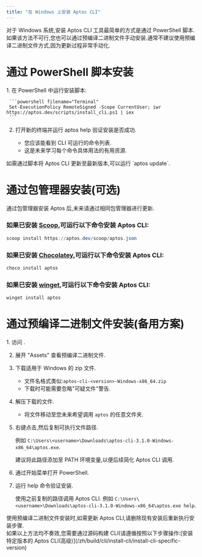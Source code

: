 ```yaml
---
title: "在 Windows 上安装 Aptos CLI"
---
```



对于 Windows 系统,安装 Aptos CLI 工具最简单的方式是通过 PowerShell 脚本.如果该方法不可行,您也可以通过预编译二进制文件手动安装.通常不建议使用预编译二进制文件方式,因为更新过程非常手动化.

# 通过 PowerShell 脚本安装

<Steps>
  1. 在 PowerShell 中运行安装脚本:

     ```powershell filename="Terminal"
     Set-ExecutionPolicy RemoteSigned -Scope CurrentUser; iwr https://aptos.dev/scripts/install_cli.ps1 | iex
     ```

  2. 打开新的终端并运行 aptos help 验证安装是否成功.

     - 您应该能看到 CLI 可运行的命令列表.
     - 这是未来学习每个命令具体用法的有用资源.
</Steps>

<Aside type="note" emoji="ℹ️">
  如需通过脚本将 Aptos CLI 更新至最新版本,可以运行 `aptos update`.
</Aside>

# 通过包管理器安装(可选)

<Aside type="note">
  通过包管理器安装 Aptos 后,未来请通过相同包管理器进行更新.
</Aside>

### 如果已安装 [Scoop](https://scoop.sh/),可运行以下命令安装 Aptos CLI:

```powershell filename="Terminal"
scoop install https://aptos.dev/scoop/aptos.json
```

### 如果已安装 [Chocolatey](https://chocolatey.org/),可运行以下命令安装 Aptos CLI:

```powershell filename="Terminal"
choco install aptos
```

### 如果已安装 [winget](https://winget.run/),可运行以下命令安装 Aptos CLI:

```powershell filename="Terminal"
winget install aptos
```

# 通过预编译二进制文件安装(备用方案)

<Steps>
  1. 访问 .

  2. 展开 "Assets" 查看预编译二进制文件.

  3. 下载适用于 Windows 的 zip 文件.

     - 文件名格式类似:`aptos-cli-<version>-Windows-x86_64.zip`
     - 下载时可能需要忽略"可疑文件"警告.

  4. 解压下载的文件.

     - 将文件移动至您未来希望调用 `aptos` 的任意文件夹.

  5. 右键点击,然后复制可执行文件路径.

     例如 `C:\Users\<username>\Downloads\aptos-cli-3.1.0-Windows-x86_64\aptos.exe`.

     <Aside type="note" emoji="ℹ️">
       建议将此路径添加至 PATH 环境变量,以便后续简化 Aptos CLI 调用.
     </Aside>

  6. 通过开始菜单打开 PowerShell.

  7. 运行 help 命令验证安装.

     使用之前复制的路径调用 Aptos CLI.
     例如 `C:\Users\<username>\Downloads\aptos-cli-3.1.0-Windows-x86_64\aptos.exe help`.
</Steps>

<Aside type="note" emoji="ℹ️">
  使用预编译二进制文件安装时,如需更新 Aptos CLI,请删除现有安装后重新执行安装步骤.
</Aside>

<Aside type="caution">
  如果以上方法均不奏效,您需要通过源码构建 CLI(请遵循按照以下步骤操作:[安装特定版本的 Aptos CLI(高级)](/zh/build/cli/install-cli/install-cli-specific-version)
</Aside>
